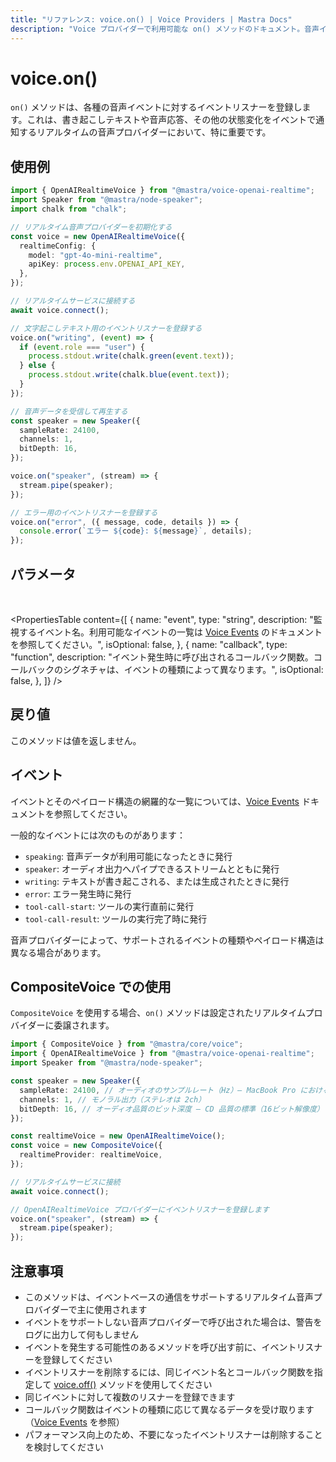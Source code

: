 ```yaml
---
title: "リファレンス: voice.on() | Voice Providers | Mastra Docs"
description: "Voice プロバイダーで利用可能な on() メソッドのドキュメント。音声イベントに対するイベントリスナーを登録します。"
---
```


# voice.on()

`on()` メソッドは、各種の音声イベントに対するイベントリスナーを登録します。これは、書き起こしテキストや音声応答、その他の状態変化をイベントで通知するリアルタイムの音声プロバイダーにおいて、特に重要です。

## 使用例

```typescript
import { OpenAIRealtimeVoice } from "@mastra/voice-openai-realtime";
import Speaker from "@mastra/node-speaker";
import chalk from "chalk";

// リアルタイム音声プロバイダーを初期化する
const voice = new OpenAIRealtimeVoice({
  realtimeConfig: {
    model: "gpt-4o-mini-realtime",
    apiKey: process.env.OPENAI_API_KEY,
  },
});

// リアルタイムサービスに接続する
await voice.connect();

// 文字起こしテキスト用のイベントリスナーを登録する
voice.on("writing", (event) => {
  if (event.role === "user") {
    process.stdout.write(chalk.green(event.text));
  } else {
    process.stdout.write(chalk.blue(event.text));
  }
});

// 音声データを受信して再生する
const speaker = new Speaker({
  sampleRate: 24100,
  channels: 1,
  bitDepth: 16,
});

voice.on("speaker", (stream) => {
  stream.pipe(speaker);
});

// エラー用のイベントリスナーを登録する
voice.on("error", ({ message, code, details }) => {
  console.error(`エラー ${code}: ${message}`, details);
});
```


## パラメータ

<br />

<PropertiesTable
  content={[
    {
      name: "event",
      type: "string",
      description:
        "監視するイベント名。利用可能なイベントの一覧は [Voice Events](./voice.events) のドキュメントを参照してください。",
      isOptional: false,
    },
    {
      name: "callback",
      type: "function",
      description:
        "イベント発生時に呼び出されるコールバック関数。コールバックのシグネチャは、イベントの種類によって異なります。",
      isOptional: false,
    },
  ]}
/>

## 戻り値

このメソッドは値を返しません。

## イベント

イベントとそのペイロード構造の網羅的な一覧については、[Voice Events](./voice.events) ドキュメントを参照してください。

一般的なイベントには次のものがあります：

- `speaking`: 音声データが利用可能になったときに発行
- `speaker`: オーディオ出力へパイプできるストリームとともに発行
- `writing`: テキストが書き起こされる、または生成されたときに発行
- `error`: エラー発生時に発行
- `tool-call-start`: ツールの実行直前に発行
- `tool-call-result`: ツールの実行完了時に発行

音声プロバイダーによって、サポートされるイベントの種類やペイロード構造は異なる場合があります。

## CompositeVoice での使用

`CompositeVoice` を使用する場合、`on()` メソッドは設定されたリアルタイムプロバイダーに委譲されます。

```typescript
import { CompositeVoice } from "@mastra/core/voice";
import { OpenAIRealtimeVoice } from "@mastra/voice-openai-realtime";
import Speaker from "@mastra/node-speaker";

const speaker = new Speaker({
  sampleRate: 24100, // オーディオのサンプルレート（Hz）— MacBook Pro における高品質オーディオの標準値
  channels: 1, // モノラル出力（ステレオは 2ch）
  bitDepth: 16, // オーディオ品質のビット深度 — CD 品質の標準（16ビット解像度）
});

const realtimeVoice = new OpenAIRealtimeVoice();
const voice = new CompositeVoice({
  realtimeProvider: realtimeVoice,
});

// リアルタイムサービスに接続
await voice.connect();

// OpenAIRealtimeVoice プロバイダーにイベントリスナーを登録します
voice.on("speaker", (stream) => {
  stream.pipe(speaker);
});
```


## 注意事項

- このメソッドは、イベントベースの通信をサポートするリアルタイム音声プロバイダーで主に使用されます
- イベントをサポートしない音声プロバイダーで呼び出された場合は、警告をログに出力して何もしません
- イベントを発生する可能性のあるメソッドを呼び出す前に、イベントリスナーを登録してください
- イベントリスナーを削除するには、同じイベント名とコールバック関数を指定して [voice.off()](./voice.off) メソッドを使用してください
- 同じイベントに対して複数のリスナーを登録できます
- コールバック関数はイベントの種類に応じて異なるデータを受け取ります（[Voice Events](./voice.events) を参照）
- パフォーマンス向上のため、不要になったイベントリスナーは削除することを検討してください